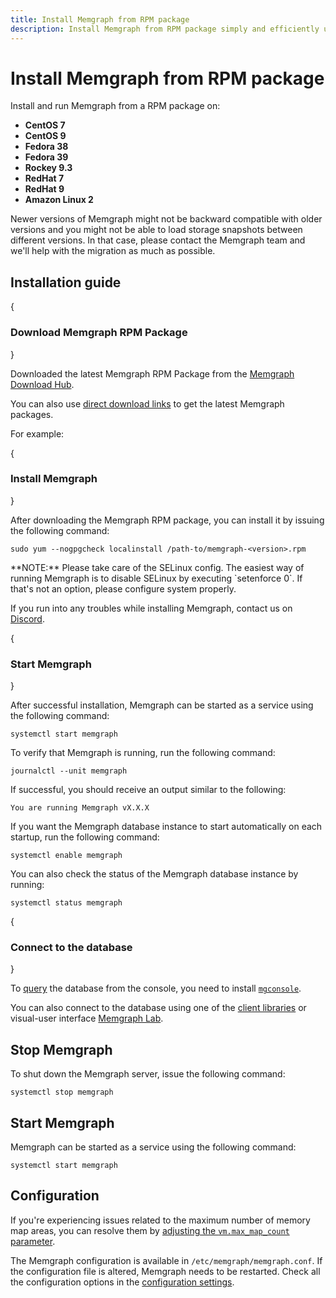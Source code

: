 ```yaml
---
title: Install Memgraph from RPM package
description: Install Memgraph from RPM package simply and efficiently using our thorough documentation. Aiding you in achieving the best of graphs. 
---
```



# Install Memgraph from RPM package

Install and run Memgraph from a RPM package on: 
  - **CentOS 7**
  - **CentOS 9**
  - **Fedora 38**
  - **Fedora 39**
  - **Rockey 9.3**
  - **RedHat 7**
  - **RedHat 9**
  - **Amazon Linux 2**

<Callout type="warning"> 
Newer versions of Memgraph might not be backward
compatible with older versions and you might not be able to load storage
snapshots between different versions. In that case, please contact the Memgraph
team and we'll help with the migration as much as possible.
 </Callout>

## Installation guide

<Steps>

{<h3>Download Memgraph RPM Package</h3>}

Downloaded the latest Memgraph RPM Package from the [Memgraph Download
Hub](https://memgraph.com/download/).

You can also use [direct download
links](/getting-started/install-memgraph/direct-download-links) to get the
latest Memgraph packages. 

For example:

<CodeSnippet code="sudo wget https://download.memgraph.com/memgraph/v2.14.1/centos-9/memgraph-2.14.1_1-1.x86_64.rpm" page="install-memgraph/rpm-package" os="rpm"/>

{<h3>Install Memgraph</h3>}

After downloading the Memgraph RPM package, you can install it by issuing the
following command:

```console
sudo yum --nogpgcheck localinstall /path-to/memgraph-<version>.rpm
```

<Callout type="info">
**NOTE:** Please take care of the SELinux config. The easiest way of
running Memgraph is to disable SELinux by executing `setenforce 0`. If that's
not an option, please configure system properly.
</Callout>

If you run into any troubles while installing Memgraph, contact us on
[Discord](https://discord.gg/memgraph).

{<h3>Start Memgraph</h3>}

After successful installation, Memgraph can be started as a service using the
following command:

```console
systemctl start memgraph
```

To verify that Memgraph is running, run the following command:

```console
journalctl --unit memgraph
```

If successful, you should receive an output similar to the following:

```console
You are running Memgraph vX.X.X
```

If you want the Memgraph database instance to start automatically on each startup, run the
following command:

```console
systemctl enable memgraph
```

You can also check the status of the Memgraph database instance by running:
```console
systemctl status memgraph
```

{<h3>Connect to the database</h3>}

To [query](/querying) the database from the console, you need to install
[`mgconsole`](/getting-started/cli). 

You can also connect to the database using one of the [client
libraries](/client-libraries) or visual-user interface [Memgraph
Lab](/data-visualization).

</Steps>

## Stop Memgraph

To shut down the Memgraph server, issue the following command:

```console
systemctl stop memgraph
```

## Start Memgraph

Memgraph can be started as a service using the following command:

```console
systemctl start memgraph
```

## Configuration

<Callout type="info">

If you're experiencing issues related to the maximum number of memory map areas,
you can resolve them by [adjusting the `vm.max_map_count`
parameter](/configuration/system-configuration#increasing-memory-map-areas). 

</Callout>

The Memgraph configuration is available in `/etc/memgraph/memgraph.conf`. If the
configuration file is altered, Memgraph needs to be restarted. Check all the
configuration options in the [configuration
settings](/configuration/configuration-settings). 
